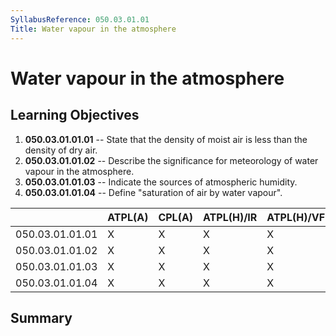 ```yaml
---
SyllabusReference: 050.03.01.01
Title: Water vapour in the atmosphere
---
```


# Water vapour in the atmosphere

## Learning Objectives

1.  **050.03.01.01.01** -- State that the density of moist air is less than the
    density of dry air.
2.  **050.03.01.01.02** -- Describe the significance for meteorology of water
    vapour in the atmosphere.
3.  **050.03.01.01.03** -- Indicate the sources of atmospheric humidity.
4.  **050.03.01.01.04** -- Define "saturation of air by water vapour".

|                 | ATPL(A) | CPL(A) | ATPL(H)/IR | ATPL(H)/VFR | CPL(H) | IR  | CBIR(A) |
| --------------- | ------- | ------ | ---------- | ----------- | ------ | --- | ------- |
| 050.03.01.01.01 | X       | X      | X          | X           | X      | X   | X       |
| 050.03.01.01.02 | X       | X      | X          | X           | X      | X   | X       |
| 050.03.01.01.03 | X       | X      | X          | X           | X      | X   | X       |
| 050.03.01.01.04 | X       | X      | X          | X           | X      | X   |         |

## Summary
